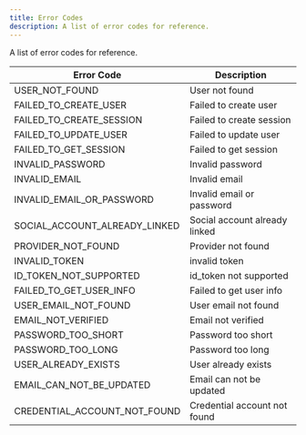 ```yaml
---
title: Error Codes
description: A list of error codes for reference.
---
```


A list of error codes for reference.

| Error Code | Description |
|------------|-------------|
| USER_NOT_FOUND | User not found |
| FAILED_TO_CREATE_USER | Failed to create user |
| FAILED_TO_CREATE_SESSION | Failed to create session |
| FAILED_TO_UPDATE_USER | Failed to update user |
| FAILED_TO_GET_SESSION | Failed to get session |
| INVALID_PASSWORD | Invalid password |
| INVALID_EMAIL | Invalid email |
| INVALID_EMAIL_OR_PASSWORD | Invalid email or password |
| SOCIAL_ACCOUNT_ALREADY_LINKED | Social account already linked |
| PROVIDER_NOT_FOUND | Provider not found |
| INVALID_TOKEN | invalid token |
| ID_TOKEN_NOT_SUPPORTED | id_token not supported |
| FAILED_TO_GET_USER_INFO | Failed to get user info |
| USER_EMAIL_NOT_FOUND | User email not found |
| EMAIL_NOT_VERIFIED | Email not verified |
| PASSWORD_TOO_SHORT | Password too short |
| PASSWORD_TOO_LONG | Password too long |
| USER_ALREADY_EXISTS | User already exists |
| EMAIL_CAN_NOT_BE_UPDATED | Email can not be updated |
| CREDENTIAL_ACCOUNT_NOT_FOUND | Credential account not found |